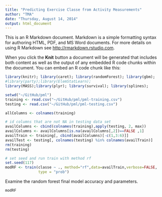 ```yaml
---
title: "Predicting Exercise Classe from Activity Measurements"
author: "TMA"
date: "Thursday, August 14, 2014"
output: html_document
---
```


This is an R Markdown document. Markdown is a simple formatting syntax for authoring HTML, PDF, and MS Word documents. For more details on using R Markdown see <http://rmarkdown.rstudio.com>.

When you click the **Knit** button a document will be generated that includes both content as well as the output of any embedded R code chunks within the document. You can embed an R code chunk like this:

```r
library(knitr); library(caret); library(randomForest); library(gbm);
#library(party);library(ElemStatLearn); 
library(MASS);library(plyr); library(survival); library(splines);

setwd("~/GitHub/pml")
training <- read.csv("~/GitHub/pml/pml-training.csv")
testing <- read.csv("~/GitHub/pml/pml-testing.csv")

allColumns <- colnames(training)

# id columns that are not NA in testing data set
availColumns <- cbind(colnames(training),apply(testing, 2, max))
availColumns <- availColumns[is.na(availColumns[,2])==FALSE ,1]
availTrain <- training[, cbind(availColumns)[-c(1,3:6)]]
availTest <- testing[, colnames(testing) %in% colnames(availTrain)]
rm(training)
rm(testing)

# set seed and run train with method rf
set.seed(117)
modRF <- train(classe ~ ., method="rf",data=availTrain,verbose=FALSE,
               type = "prob")
```

Examine the random forest final model accuracy and parameters.

```r
modRF
```
